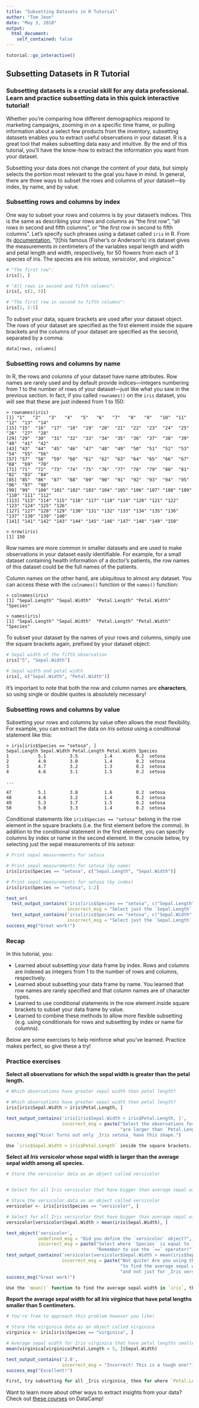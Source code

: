 ```yaml
---
title: "Subsetting Datasets in R Tutorial"
author: "Tom Jeon"
date: "May 3, 2018"
output:
  html_document:
    self_contained: false
---
```


```r
tutorial::go_interactive()
```


## Subsetting Datasets in R Tutorial

### Subsetting datasets is a crucial skill for any data professional. Learn and practice subsetting data in this quick interactive tutorial!

Whether you're comparing how different demographics respond to marketing campaigns, zooming in on a specific time frame, or pulling information about a select few products from the inventory, subsetting datasets enables you to extract useful observations in your dataset. R is a great tool that makes subsetting data easy and intuitive. By the end of this tutorial, you'll have the know-how to extract the information you want from your dataset.

Subsetting your data does not change the content of your data, but simply selects the portion most relevant to the goal you have in mind. In general, there are three ways to subset the rows and columns of your dataset—by index, by name, and by value.

### Subsetting rows and columns by index

One way to subset your rows and columns is by your dataset's indices. This is the same as describing your rows and columns as "the first row", "all rows in second and fifth columns", or "the first row in second to fifth columns". Let's specify such phrases using a dataset called `iris` in R. From its [documentation](https://www.rdocumentation.org/packages/datasets/versions/3.5.1/topics/iris), "[t]his famous (Fisher's or Anderson's) iris dataset gives the measurements in centimeters of the variables sepal length and width and petal length and width, respectively, for 50 flowers from each of 3 species of iris. The species are *Iris setosa, versicolor*, and *virginica*."

```r
# "The first row":
iris[1, ]

# "All rows in second and fifth columns":
iris[, c(2, 5)]

# "The first row in second to fifth columns":
iris[1, 2:5]
```

To subset your data, square brackets are used after your dataset object. The rows of your dataset are specified as the first element inside the square brackets and the columns of your dataset are specified as the second, separated by a comma:

```
data[rows, columns]
```

### Subsetting rows and columns by name

In R, the rows and columns of your dataset have name attributes. Row names are rarely used and by default provide indices—integers numbering from 1 to the number of rows of your dataset—just like what you saw in the previous section. In fact, if you called `rownames()` on the `iris` dataset, you will see that these are just indexed from 1 to 150:

```
> rownames(iris)
[1] "1"   "2"   "3"   "4"   "5"   "6"   "7"   "8"   "9"   "10"  "11"  "12"  "13"  "14" 
[15] "15"  "16"  "17"  "18"  "19"  "20"  "21"  "22"  "23"  "24"  "25"  "26"  "27"  "28" 
[29] "29"  "30"  "31"  "32"  "33"  "34"  "35"  "36"  "37"  "38"  "39"  "40"  "41"  "42" 
[43] "43"  "44"  "45"  "46"  "47"  "48"  "49"  "50"  "51"  "52"  "53"  "54"  "55"  "56" 
[57] "57"  "58"  "59"  "60"  "61"  "62"  "63"  "64"  "65"  "66"  "67"  "68"  "69"  "70" 
[71] "71"  "72"  "73"  "74"  "75"  "76"  "77"  "78"  "79"  "80"  "81"  "82"  "83"  "84" 
[85] "85"  "86"  "87"  "88"  "89"  "90"  "91"  "92"  "93"  "94"  "95"  "96"  "97"  "98" 
[99] "99"  "100" "101" "102" "103" "104" "105" "106" "107" "108" "109" "110" "111" "112"
[113] "113" "114" "115" "116" "117" "118" "119" "120" "121" "122" "123" "124" "125" "126"
[127] "127" "128" "129" "130" "131" "132" "133" "134" "135" "136" "137" "138" "139" "140"
[141] "141" "142" "143" "144" "145" "146" "147" "148" "149" "150"

> nrow(iris)
[1] 150
```

Row names are more common in smaller datasets and are used to make observations in your dataset easily identifiable. For example, for a small dataset containing health information of a doctor's patients, the row names of this dataset could be the full names of the patients.

Column names on the other hand, are ubiquitous to almost any dataset. You can access these with the `colnames()` function or the `names()` function:

```
> colnames(iris)
[1] "Sepal.Length" "Sepal.Width"  "Petal.Length" "Petal.Width"  "Species"     

> names(iris)
[1] "Sepal.Length" "Sepal.Width"  "Petal.Length" "Petal.Width"  "Species" 
```

To subset your dataset by the names of your rows and columns, simply use the square brackets again, prefixed by your dataset object:

```r
# Sepal width of the fifth observation
iris["5", "Sepal.Width"]

# Sepal width and petal width
iris[, c("Sepal.Width", "Petal.Width")]
```

It's important to note that both the row and column names are **characters**, so using single or double quotes is absolutely necessary!

### Subsetting rows and columns by value

Subsetting your rows and columns by value often allows the most flexibility. For example, you can extract the data on *Iris setosa* using a conditional statement like this:

```
> iris[iris$Species == "setosa", ]
Sepal.Length Sepal.Width Petal.Length Petal.Width Species
1           5.1         3.5          1.4         0.2  setosa
2           4.9         3.0          1.4         0.2  setosa
3           4.7         3.2          1.3         0.2  setosa
4           4.6         3.1          1.5         0.2  setosa

...

47          5.1         3.8          1.6         0.2  setosa
48          4.6         3.2          1.4         0.2  setosa
49          5.3         3.7          1.5         0.2  setosa
50          5.0         3.3          1.4         0.2  setosa
```

Conditional statements like `iris$Species == "setosa"` belong in the row element in the square brackets (i.e. the first element before the comma). In addition to the conditional statement in the first element, you can specify columns by index or name in the second element. In the console below, try selecting just the sepal measurements of *Iris setosa*:

```r
# Print sepal measurements for setosa

```

```r
# Print sepal measurements for setosa (by name)
iris[iris$Species == "setosa", c("Sepal.Length", "Sepal.Width")]

# Print sepal measurements for setosa (by index)
iris[iris$Species == "setosa", 1:2]
```

```r
test_or(
  test_output_contains('iris[iris$Species == "setosa", c("Sepal.Length", "Sepal.Width")]',
                       incorrect_msg = "Select just the `Sepal.Length` and `Sepal.Width` columns for the setosa iris either by name or index."), 
  test_output_contains('iris[iris$Species == "setosa", c("Sepal.Width", "Sepal.Length")]',
                       incorrect_msg = "Select just the `Sepal.Length` and `Sepal.Width` columns for the setosa iris either by name or index."))
success_msg("Great work!")
```

### Recap

In this tutorial, you:

- Learned about subsetting your data frame by index. Rows and columns are indexed as integers from 1 to the number of rows and columns, respectively.
- Learned about subsetting your data frame by name. You learned that row names are rarely specified and that column names are of character types.
- Learned to use conditional statements in the row element inside square brackets to subset your data frame by value.
- Learned to combine these methods to allow more flexible subsetting (e.g. using conditionals for rows and subsetting by index or name for columns).

Below are some exercises to help reinforce what you've learned. Practice makes perfect, so give these a try!

### Practice exercises

**Select all observations for which the sepal width is greater than the petal length.**

```r
# Which observations have greater sepal width than petal length?

```

```r
# Which observations have greater sepal width than petal length?
iris[iris$Sepal.Width > iris$Petal.Length, ]
```

```r
test_output_contains('iris[iris$Sepal.Width > iris$Petal.Length, ]',
                     incorrect_msg = paste("Select the observations for which `Sepal.Width` values",
                                           "are larger than `Petal.Length` values."))
success_msg("Nice! Turns out only _Iris setosa_ have this shape.")
```

```r
Use `iris$Sepal.Width > iris$Petal.Length` inside the square brackets. Don't forget the comma!
```

**Select all _Iris versicolor_ whose sepal width is larger than the average sepal width among all species.**

```r
# Store the versicolor data as an object called versicolor


# Select for all Iris versicolor that have bigger than average sepal width

```

```r
# Store the versicolor data as an object called versicolor
versicolor <- iris[iris$Species == "versicolor", ]

# Select for all Iris versicolor that have bigger than average sepal width
versicolor[versicolor$Sepal.Width > mean(iris$Sepal.Width), ]
```

```r
test_object('versicolor',
            undefined_msg = "Did you define the `versicolor` object?", 
            incorrect_msg = paste("Select where `Species` is equal to `\"versicolor\"`.",
                                  "Remember to use the `==` operator!"))
test_output_contains('versicolor[versicolor$Sepal.Width > mean(iris$Sepal.Width), ]',
                     incorrect_msg = paste("Not quite! Are you using the `mean()` function",
                                           "to find the average sepal width across all species",
                                           "and not just for _Iris versicolor_?"))
success_msg("Great work!")
```

```r
Use the `mean()` function to find the average sepal width in `iris`, then use a conditional statement prefixed by `versicolor` to select only those with bigger-than-average values.
```

**Report the average sepal width for all _Iris virginica_ that have petal lengths smaller than 5 centimeters.**

```r
# You're free to approach this problem however you like!

```

```r
# Store the virginica data as an object called virginica
virginica <- iris[iris$Species == "virginica", ]

# Average sepal width for Iris virginica that have petal lengths smaller than 5
mean(virginica[virginica$Petal.Length < 5, ]$Sepal.Width)
```

```r
test_output_contains('2.8',
                     incorrect_msg = "Incorrect! This is a tough one!")
success_msg("Excellent!")
```

```r
First, try subsetting for all _Iris virginica_ then for where `Petal.Length` is smaller than 5. You can find the average by calling the `mean()` function.
```

Want to learn more about other ways to extract insights from your data? Check out [these courses](https://www.datacamp.com/courses/tech:r/topic:data_manipulation) on DataCamp!